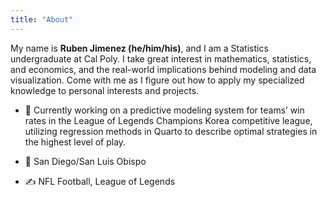 ```yaml
---
title: "About"
---
```


My name is **Ruben Jimenez (he/him/his)**, and I am a Statistics undergraduate at Cal Poly. I take great interest in mathematics, statistics, and economics, and the real-world implications behind modeling and data visualization. Come with me as I figure out how to apply my specialized knowledge to personal interests and projects.

- 🔭 Currently working on a predictive modeling system for teams' win rates in the League of Legends Champions Korea competitive league, utilizing regression methods in Quarto to describe optimal strategies in the highest level of play.

- 📍 San Diego/San Luis Obispo

- ✍ NFL Football, League of Legends